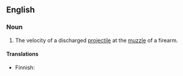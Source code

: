==English==

===Noun===
{{en-noun}}

# {{lb|en|firearms}} The velocity of a discharged [[projectile]] at the [[muzzle]] of a firearm.

====Translations====
{{trans-top|velocity of projectile}}
* Finnish: {{t|fi|lähtönopeus}}
{{trans-mid}}
{{trans-bottom}}